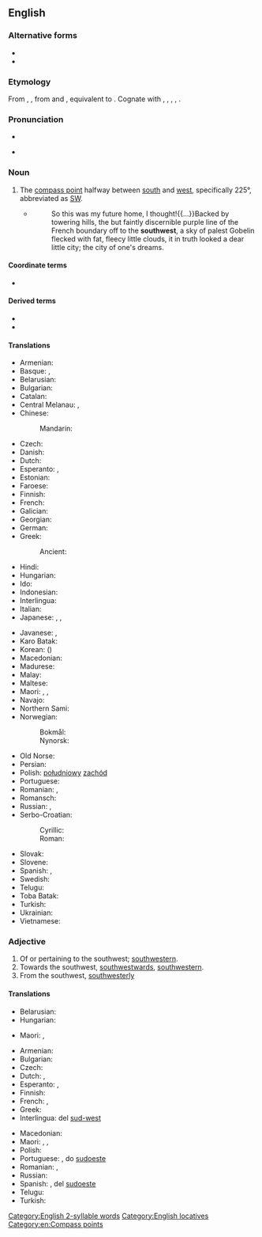 ==English==
{{wikipedia|dab=Southwest}}

===Alternative forms===
* {{l|en|south-west}}
* {{l|en|sou'-west}}

===Etymology===
From {{inh|en|enm|southwest}}, {{m|enm|southewest}}, from {{inh|en|ang|sūþwest}} and {{m|ang|sūþanwestan}}, equivalent to {{compound|en|south|west}}. Cognate with {{cog|fy|súdwest}}, {{cog|nl|zuidwest}}, {{cog|de|Südwesten}}, {{cog|da|sydvest}}, {{cog|sv|sydväst}}.

===Pronunciation===
* {{IPA|en|/saʊθˈwɛst/}}
* {{a|nautical|dialectal}} {{IPA|en|/saʊˈwɛst/}}

===Noun===
{{en-noun|-|s}}

# The [[compass point]] halfway between [[south]] and [[west]], specifically 225°, abbreviated as [[SW]].
#* {{RQ:Frgsn Zlnstn|IV|40}}
#*: So this was my future home, I thought!{{...}}Backed by towering hills, the but faintly discernible purple line of the French boundary off to the '''southwest''', a sky of palest Gobelin flecked with fat, fleecy little clouds, it in truth looked a dear little city; the city of one's dreams.

====Coordinate terms====
* {{list:compass points/en}}

====Derived terms====
* {{l|en|southwest by south}}
* {{l|en|southwest by west}}

====Translations====
{{trans-top|compass point}}
* Armenian: {{t|hy|հարավ-արևմուտք}}
* Basque: {{t|eu|hegosartalde}}, {{t|eu|hegomendebal}}
* Belarusian: {{t|be|паўднёвы за́хад|m|sc=Cyrl}}
* Bulgarian: {{t|bg|югоза́пад|m}}
* Catalan: {{t+|ca|sud-oest|m}}
* Central Melanau: {{t|mel|laan daya}}, {{t|mel|beradayak}}
* Chinese:
*: Mandarin: {{t+|cmn|西南|tr=xīnán|sc=Hani}}
* Czech: {{t+|cs|jihozápad|m}}
* Danish: {{t|da|sydvest}}
* Dutch: {{t+|nl|zuidwesten|n}}
* Esperanto: {{t|eo|sudokcidento}}, {{t|eo|suduesto}}
* Estonian: {{t+|et|edel}}
* Faroese: {{t|fo|útsynningur|m}}
* Finnish: {{t+|fi|lounas}}
* French: {{t+|fr|sud-ouest|m}}
* Galician: {{t|gl|suroeste|m}}
* Georgian: {{t|ka|სამხრეთ-დასავლეთი}}
* German: {{t+|de|Südwesten|m}}
* Greek: {{t+|el|νοτιοδυτικά}}
*: Ancient: {{t|grc|λίψ|m}}
* Hindi: {{t|hi|नैऋत्य}}
* Hungarian: {{t+|hu|délnyugat}}
* Ido: {{t+|io|sud-westo}}
* Indonesian: {{t+|id|barat daya}}
* Interlingua: {{t|ia|sud-west}}
* Italian: {{t|it|sudovest|m}}
* Japanese: {{t+|ja|南西|tr=なんせい, nanséi|sc=Jpan}}, {{qualifier|less common}} {{t+|ja|西南|tr=せいなん, seinan|sc=Jpan}}, {{qualifier|obsolete}} {{t+|ja|坤|tr=ひつじさる, hitsujisaru|sc=Jpan}}
{{trans-mid}}
* Javanese: {{t|jv|kidul kulon}} {{qualifier|ngoko}}, {{t|jv|kidul kilèn}} {{qualifier|krama}}
* Karo Batak: {{t|btx|nariti}}
* Korean: {{t+|ko|서남}} ({{t+|ko|西南}})
* Macedonian: {{t|mk|југоза́пад|m}}
* Madurese: {{t|mad|bârâ' lao'}}
* Malay: {{t|ms|barat daya}}
* Maltese: {{t|mt|lbiċ}}
* Maori: {{t|mi|tonga-mā-uru}}, {{t|mi|hauāuru-mā-tonga}}, {{t|mi|uru-mā-tonga}}
* Navajo: {{t|nv|shádiʼááh dóó eʼeʼaah}}
* Northern Sami: {{t|se|oarjelulli}}
* Norwegian:
*: Bokmål: {{t|nb|sørvest}}
*: Nynorsk: {{t|nn|sørvest}}
* Old Norse: {{t|non|útsuðr|n}}
* Persian: {{t|fa|جنوب غربی|tr=jonub-e ğarbi|sc=fa-Arab}}
* Polish: [[południowy]] [[zachód]] {{g|m}}
* Portuguese: {{t+|pt|sudoeste|m}}
* Romanian: {{t+|ro|sud-vest|n}}, {{t|ro|sudvest|n}}
* Romansch: {{t|rm|sidvest}}
* Russian: {{t+|ru|ю́го-за́пад|m}}, {{t+|ru|зюйд-ве́ст|m}} {{qualifier|wind or nautical}}
* Serbo-Croatian:
*: Cyrillic: {{t|sh|југозапад|m}}
*: Roman: {{t+|sh|jugozapad}}
* Slovak: {{t|sk|juhozápad|m}}
* Slovene: {{t|sl|jugozahod|m}}
* Spanish: {{t+|es|sudoeste|m}}, {{t|es|suroeste|m}}
* Swedish: {{t+|sv|sydväst}}
* Telugu: {{t+|te|నైఋతి}}
* Toba Batak: {{t|bbc|nariti}}
* Turkish: {{t+|tr|güneybatı}}
* Ukrainian: {{t|uk|півде́нний за́хід|m|sc=Cyrl}}
* Vietnamese: {{t|vi|phía tây nam}}
{{trans-bottom}}

===Adjective===
{{en-adj|-}}

# Of or pertaining to the southwest; [[southwestern]].
# Towards the southwest, [[southwestward]]s, [[southwestern]].
# From the southwest, [[southwesterly]]

====Translations====
{{trans-top|southwestern}}
* Belarusian: {{t|be|паўднёва-захо́дні|m|sc=Cyrl}}
* Hungarian: {{t+|hu|délnyugati}}
{{trans-mid}}
* Maori: {{t|mi|uru-mā-tonga}}, {{t|mi|hauāuru-mā-tonga}}
{{trans-bottom}}

{{trans-top|towards the southwest}}
* Armenian: {{t|hy|հարավարևմտյան}}
* Bulgarian: {{t|bg|югоза́паден|m}}
* Czech: {{t+|cs|jihozápadní}}
* Dutch: {{t+|nl|zuidwest}}, {{t+|nl|zuidwestelijk}}
* Esperanto: {{t|eo|sudokcidenta}}, {{t|eo|suduesta}}
* Finnish: {{t+|fi|lounainen}}
* French: {{t+|fr|sud-ouest}}, {{t|fr|du sud-ouest}}
* Greek: {{t+|el|νοτιοδυτικός|m}}
* Interlingua: del [[sud-west]]
{{trans-mid}}
* Macedonian: {{t|mk|југозападно}}
* Maori: {{t|mi|ki te tonga-mā-uru}}, {{t|mi|ki te hauāuru-mā-tonga}}, {{t|mi|ki te uru-mā-tonga}}
* Polish: {{t+|pl|południowo-zachodni}}
* Portuguese: {{t+|pt|sudoeste}}, do [[sudoeste]]
* Romanian: {{t|ro|de sud-vest}}, {{t|ro|sudvestic}}
* Russian: {{t+|ru|юго-за́падный}}
* Spanish: {{t|es|suroeste}}, del [[sudoeste]]
* Telugu: {{t+|te|నైఋతి}}
* Turkish: {{t+|tr|güneybatı}}
{{trans-bottom}}

[[Category:English 2-syllable words]]
[[Category:English locatives]]
[[Category:en:Compass points]]